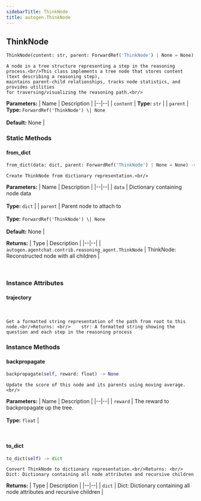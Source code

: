 ```yaml
---
sidebarTitle: ThinkNode
title: autogen.ThinkNode
---
```

<h2 id="autogen.ThinkNode" class="doc doc-heading">
    <code class="doc-symbol doc-symbol-heading doc-symbol-class"></code>
    <span class="doc doc-object-name doc-class-name">ThinkNode</span>
</h2>

```python
ThinkNode(content: str, parent: ForwardRef('ThinkNode') | None = None)
```

    A node in a tree structure representing a step in the reasoning process.<br/>This class implements a tree node that stores content (text describing a reasoning step),
    maintains parent-child relationships, tracks node statistics, and provides utilities
    for traversing/visualizing the reasoning path.<br/>

<b>Parameters:</b>
| Name | Description |
|--|--|
| `content` | **Type:** `str` |
| `parent` | **Type:** `ForwardRef('ThinkNode') \| None`<br/><br/>**Default:** None |

### Static Methods

<code class="doc-symbol doc-symbol-heading doc-symbol-method"></code>
#### from_dict

```python
from_dict(data: dict, parent: ForwardRef('ThinkNode') | None = None) -> autogen.agentchat.contrib.reasoning_agent.ThinkNode
```

    Create ThinkNode from dictionary representation.<br/>

<b>Parameters:</b>
| Name | Description |
|--|--|
| `data` | Dictionary containing node data<br/><br/>**Type:** `dict` |
| `parent` | Parent node to attach to<br/><br/>**Type:** `ForwardRef('ThinkNode') \| None`<br/><br/>**Default:** None |

<b>Returns:</b>
| Type | Description |
|--|--|
| `autogen.agentchat.contrib.reasoning_agent.ThinkNode` | ThinkNode: Reconstructed node with all children |

<br />

### Instance Attributes

<code class="doc-symbol doc-symbol-heading doc-symbol-attribute"></code>
#### trajectory
<br />

    Get a formatted string representation of the path from root to this node.<br/>Returns: <br/>    str: A formatted string showing the question and each step in the reasoning process

### Instance Methods

<code class="doc-symbol doc-symbol-heading doc-symbol-method"></code>
#### backpropagate

```python
backpropagate(self, reward: float) -> None
```

    Update the score of this node and its parents using moving average.<br/>

<b>Parameters:</b>
| Name | Description |
|--|--|
| `reward` | The reward to backpropagate up the tree.<br/><br/>**Type:** `float` |

<br />

<code class="doc-symbol doc-symbol-heading doc-symbol-method"></code>
#### to_dict

```python
to_dict(self) -> dict
```

    Convert ThinkNode to dictionary representation.<br/>Returns: <br/>    Dict: Dictionary containing all node attributes and recursive children

<b>Returns:</b>
| Type | Description |
|--|--|
| `dict` | Dict: Dictionary containing all node attributes and recursive children |

<br />